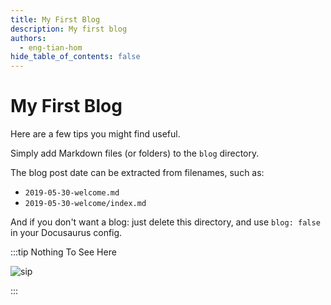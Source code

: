 ```yaml
---
title: My First Blog
description: My first blog
authors:
  - eng-tian-hom
hide_table_of_contents: false
---
```


# My First Blog

Here are a few tips you might find useful.

Simply add Markdown files (or folders) to the `blog` directory.

The blog post date can be extracted from filenames, such as:

- `2019-05-30-welcome.md`
- `2019-05-30-welcome/index.md`

And if you don't want a blog: just delete this directory, and use `blog: false` in your Docusaurus config.

<!-- truncate -->

:::tip Nothing To See Here

![sip](./image.png)

:::